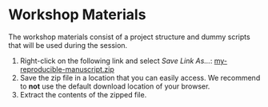 # Workshop Materials {.unnumbered}

The workshop materials consist of a project structure and dummy scripts that will be used during the session.

1. Right-click on the following link and select _Save Link As..._: [my-reproducible-manuscript.zip](https://github.com/UtrechtUniversity/workshop-reproducible-manuscripts/raw/main/my-reproducible-manuscript.zip)
2. Save the zip file in a location that you can easily access. We recommend to **not** use the default download location of your browser.
3. Extract the contents of the zipped file.